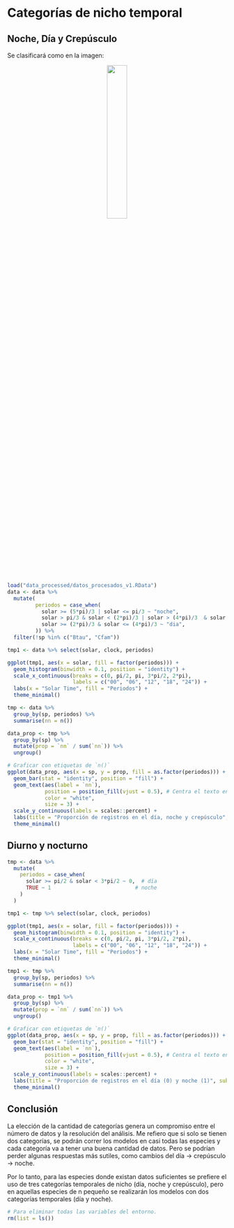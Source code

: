 # Categorías de nicho temporal

## Noche, Día y Crepúsculo

Se clasificará como en la imagen:

<div style="text-align:center;">
  <img src="images/divison_horas.svg" style="width:30%;">
</div>


```r
load("data_processed/datos_procesados_v1.RData")
data <- data %>% 
  mutate(
         periodos = case_when(
           solar >= (5*pi)/3 | solar <= pi/3 ~ "noche",
           solar > pi/3 & solar < (2*pi)/3 | solar > (4*pi)/3  & solar < (5*pi)/3  ~ "crepusculo",
           solar >= (2*pi)/3 & solar <= (4*pi)/3 ~ "dia",
         )) %>% 
  filter(!sp %in% c("Btau", "Cfam"))

tmp1 <- data %>% select(solar, clock, periodos)

ggplot(tmp1, aes(x = solar, fill = factor(periodos))) +
  geom_histogram(binwidth = 0.1, position = "identity") +
  scale_x_continuous(breaks = c(0, pi/2, pi, 3*pi/2, 2*pi), 
                     labels = c("00", "06", "12", "18", "24")) +
  labs(x = "Solar Time", fill = "Periodos") +
  theme_minimal()
```

```r
tmp <- data %>% 
  group_by(sp, periodos) %>% 
  summarise(nn = n())

data_prop <- tmp %>%
  group_by(sp) %>%
  mutate(prop = `nn` / sum(`nn`)) %>%
  ungroup()

# Graficar con etiquetas de `n()`
ggplot(data_prop, aes(x = sp, y = prop, fill = as.factor(periodos))) +
  geom_bar(stat = "identity", position = "fill") +
  geom_text(aes(label = `nn`), 
            position = position_fill(vjust = 0.5), # Centra el texto en cada sección de la barra
            color = "white", 
            size = 3) +
  scale_y_continuous(labels = scales::percent) +
  labs(title = "Proporción de registros en el día, noche y crepúsculo", subtitle = "Dentro de cada columna se especifica la cantidad de registros", x = "Especie", y = "Proporción", fill = "Periodo") +
  theme_minimal()
```

## Diurno y nocturno

```r
tmp <- data %>% 
  mutate(
    periodos = case_when(
      solar >= pi/2 & solar < 3*pi/2 ~ 0,  # día
      TRUE ~ 1                           # noche
    )
  )

tmp1 <- tmp %>% select(solar, clock, periodos)

ggplot(tmp1, aes(x = solar, fill = factor(periodos))) +
  geom_histogram(binwidth = 0.1, position = "identity") +
  scale_x_continuous(breaks = c(0, pi/2, pi, 3*pi/2, 2*pi), 
                     labels = c("00", "06", "12", "18", "24")) +
  labs(x = "Solar Time", fill = "Periodos") +
  theme_minimal()
```

```r
tmp1 <- tmp %>% 
  group_by(sp, periodos) %>% 
  summarise(nn = n())

data_prop <- tmp1 %>%
  group_by(sp) %>%
  mutate(prop = `nn` / sum(`nn`)) %>%
  ungroup()

# Graficar con etiquetas de `n()`
ggplot(data_prop, aes(x = sp, y = prop, fill = as.factor(periodos))) +
  geom_bar(stat = "identity", position = "fill") +
  geom_text(aes(label = `nn`), 
            position = position_fill(vjust = 0.5), # Centra el texto en cada sección de la barra
            color = "white", 
            size = 3) +
  scale_y_continuous(labels = scales::percent) +
  labs(title = "Proporción de registros en el día (0) y noche (1)", subtitle = "Dentro de cada columna se especifica la cantidad de registros", x = "Especie", y = "Proporción", fill = "Periodo") +
  theme_minimal()
```

## Conclusión

La elección de la cantidad de categorías genera un compromiso entre el número de datos y la resolución del análisis. Me refiero que si solo se tienen dos categorías, se podrán correr los modelos en casi todas las especies y cada categoría va a tener una buena cantidad de datos. Pero se podrían perder algunas respuestas más sutiles, como cambios del día -> crepúsculo -> noche.

Por lo tanto, para las especies donde existan datos suficientes se prefiere el uso de tres categorías temporales de nicho (día, noche y crepúsculo), pero en aquellas especies de n pequeño se realizarán los modelos con dos categorías temporales (día y noche).

```r
# Para eliminar todas las variables del entorno.
rm(list = ls())
```